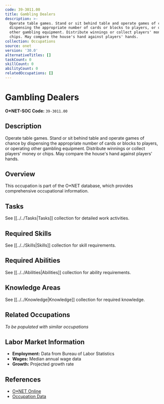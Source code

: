 ```yaml
---
code: 39-3011.00
title: Gambling Dealers
description: >-
  Operate table games. Stand or sit behind table and operate games of chance by
  dispensing the appropriate number of cards or blocks to players, or operating
  other gambling equipment. Distribute winnings or collect players' money or
  chips. May compare the house's hand against players' hands.
collection: Occupations
source: onet
version: '30.0'
alternativeTitles: []
taskCount: 0
skillCount: 0
abilityCount: 0
relatedOccupations: []
---
```

# Gambling Dealers

**O*NET-SOC Code:** `39-3011.00`

## Description

Operate table games. Stand or sit behind table and operate games of chance by dispensing the appropriate number of cards or blocks to players, or operating other gambling equipment. Distribute winnings or collect players' money or chips. May compare the house's hand against players' hands.

## Overview

This occupation is part of the O*NET database, which provides comprehensive occupational information.

## Tasks

See [[../../Tasks|Tasks]] collection for detailed work activities.

## Required Skills

See [[../../Skills|Skills]] collection for skill requirements.

## Required Abilities

See [[../../Abilities|Abilities]] collection for ability requirements.

## Knowledge Areas

See [[../../Knowledge|Knowledge]] collection for required knowledge.

## Related Occupations

*To be populated with similar occupations*

## Labor Market Information

- **Employment:** Data from Bureau of Labor Statistics
- **Wages:** Median annual wage data
- **Growth:** Projected growth rate

## References

- [O*NET Online](https://www.onetonline.org/link/summary/39-3011.00)
- [Occupation Data](https://www.onetcenter.org/)
